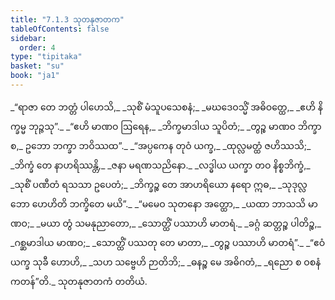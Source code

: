 ```yaml
---
title: "7.1.3 သုတနုဇာတက"
tableOfContents: false
sidebar:
  order: 4
type: "tipitaka"
basket: "su"
book: "ja1"
---
```



<DynamicBreadcrumb />

<Division number="15" book="ja1">

<Paragraph number="1501" type="verses" book="ja1">
_“ရာဇာ တေ ဘတ္တံ ပါဟေသိ,_  
_သုစိံ မံသူပသေစနံ;_  
_မဃဒေဝသ္မိံ အဓိဝတ္ထေ,_  
_ဧဟိ နိက္ခမ္မ ဘုဉ္ဇသု”._  

</Paragraph>

</Division>
<Division number="16" book="ja1">

<Paragraph number="1502" type="verses" book="ja1">
_“ဧဟိ မာဏဝ ဩရေန,_  
_ဘိက္ခမာဒါယ သူပိတံ;_  
_တွဉ္စ မာဏဝ ဘိက္ခာ စ,_  
ဥဘော ဘက္ခာ ဘဝိဿထ”._  

</Paragraph>

</Division>
<Division number="17" book="ja1">

<Paragraph number="1503" type="verses" book="ja1">
_“အပ္ပကေန တုဝံ ယက္ခ,_  
_ထုလ္လမတ္ထံ ဇဟိဿသိ;_  
_ဘိက္ခံ တေ နာဟရိဿန္တိ,_  
_ဇနာ မရဏသညိနော._  

</Paragraph>

</Division>
<Division number="18" book="ja1">

<Paragraph number="1504" type="verses" book="ja1">
_လဒ္ဓါယ ယက္ခာ တဝ နိစ္စဘိက္ခံ,_  
_သုစိံ ပဏီတံ ရသသာ ဥပေတံ;_  
_ဘိက္ခဉ္စ တေ အာဟရိယော နရော ဣဓ,_  
_သုဒုလ္လဘော ဟေဟိတိ ဘက္ခိတေ မယိ”._  

</Paragraph>

</Division>
<Division number="19" book="ja1">

<Paragraph number="1505" type="verses" book="ja1">
_“မမေဝ သုတနော အတ္ထော,_  
_ယထာ ဘာသသိ မာဏဝ;_  
_မယာ တွံ သမနုညာတော,_  
_သောတ္ထိံ ပဿာဟိ မာတရံ._  

</Paragraph>

</Division>
<Division number="20" book="ja1">

<Paragraph number="1506" type="verses" book="ja1">
_ခဂ္ဂံ ဆတ္တဉ္စ ပါတိဉ္စ,_  
_ဂစ္ဆမာဒါယ မာဏဝ;_  
_သောတ္ထိံ ပဿတု တေ မာတာ,_  
_တွဉ္စ ပဿာဟိ မာတရံ”._  

</Paragraph>

</Division>
<Division number="21" book="ja1">

<Paragraph number="1507" type="verses" book="ja1">
_“ဧဝံ ယက္ခ သုခီ ဟောဟိ,_  
_သဟ သဗ္ဗေဟိ ဉာတိဘိ;_  
_ဓနဉ္စ မေ အဓိဂတံ,_  
_ရညော စ ဝစနံ ကတန်”တိ._  


</Paragraph>
</Division>

<Paragraph number="1508" type="center" book="ja1">
သုတနုဇာတကံ တတိယံ.
</Paragraph>